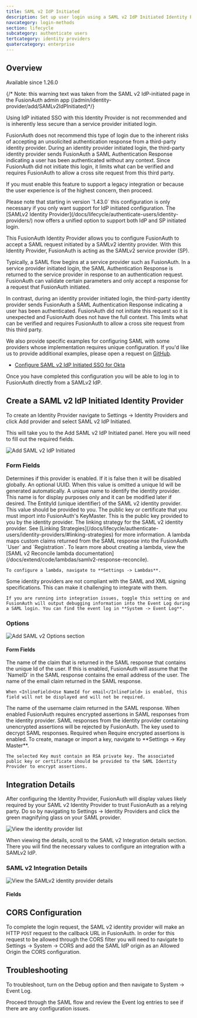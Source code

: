 ```yaml
---
title: SAML v2 IdP Initiated
description: Set up user login using a SAML v2 IdP Initiated Identity Provider.
navcategory: login-methods
section: lifecycle
subcategory: authenticate users
tertcategory: identity providers
quatercategory: enterprise
---
```


<PremiumPlanBlurb />

## Overview

<Aside type="version">
Available since 1.26.0
</Aside>

{/* Note: this warning text was taken from the SAML v2 IdP-initiated page in the FusionAuth admin app (/admin/identity-provider/add/SAMLv2IdPInitiated)*/}
<Aside type="caution">
Using IdP initiated SSO with this Identity Provider is not recommended and is inherently less secure than a service provider initiated login.

FusionAuth does not recommend this type of login due to the inherent risks of accepting an unsolicited authentication response from a third-party identity provider. During an identity provider initiated login, the third-party identity provider sends FusionAuth a SAML Authentication Response indicating a user has been authenticated without any context. Since FusionAuth did not initiate this login, it limits what can be verified and requires FusionAuth to allow a cross site request from this third party.

If you must enable this feature to support a legacy integration or because the user experience is of the highest concern, then proceed.
</Aside>

<Aside type="note">
Please note that starting in version `1.43.0` this configuration is only necessary if you only want support for IdP initiated configuration. The [SAMLv2 Identity Provider](/docs/lifecycle/authenticate-users/identity-providers/) now offers a unified option to support both IdP and SP initiated login.
</Aside>

This FusionAuth Identity Provider allows you to configure FusionAuth to accept a SAML request initiated by a SAMLv2 identity provider. With this Identity Provider, FusionAuth is acting as the SAMLv2 service provider (SP).

Typically, a SAML flow begins at a service provider such as FusionAuth. In a service provider initiated login, the SAML Authentication Response is returned to the service provider in response to an authentication request. FusionAuth can validate certain parameters and only accept a response for a request that FusionAuth initiated.

In contrast, during an identity provider initiated login, the third-party identity provider sends FusionAuth a SAML Authentication Response indicating a user has been authenticated. FusionAuth did not initiate this request so it is unexpected and FusionAuth does not have the full context. This limits what can be verified and requires FusionAuth to allow a cross site request from this third party.

We also provide specific examples for configuring SAML with some providers whose implementation requires unique configuration. If you'd like us to provide additional examples, please open a request on [GitHub](https://github.com/FusionAuth/fusionauth-site/issues).

* [Configure SAML v2 IdP Initiated SSO for Okta](/docs/lifecycle/authenticate-users/identity-providers/enterprise/okta-samlv2-idp-initiated)

Once you have completed this configuration you will be able to log in to FusionAuth directly from a SAMLv2 IdP.

## Create a SAML v2 IdP Initiated Identity Provider

To create an Identity Provider navigate to <Breadcrumb>Settings -> Identity Providers</Breadcrumb> and click <InlineUIElement>Add provider</InlineUIElement> and select <Breadcrumb>SAML v2 IdP Initiated</Breadcrumb>.

This will take you to the <Breadcrumb>Add SAML v2 IdP Initiated</Breadcrumb> panel. Here you will need to fill out the required fields.

![Add SAML v2 IdP Initiated](/img/docs/lifecycle/authenticate-users/identity-providers/enterprise/identity-provider-samlv2-idp-initiated-add.png)

### Form Fields

<APIBlock>
  <APIField name="Enabled">
    Determines if this provider is enabled. If it is false then it will be disabled globally.
  </APIField>
  <APIField name="Id" optional>
    An optional UUID. When this value is omitted a unique Id will be generated automatically.
  </APIField>
  <APIField name="Name" required>
    A unique name to identify the identity provider. This name is for display purposes only and it can be modified later if desired.
  </APIField>
  <APIField name="Issuer" required>
    The EntityId (unique identifier) of the SAML v2 identity provider. This value should be provided to you.
  </APIField>
  <APIField name="Verification key" required>
    The public key or certificate that you must import into FusionAuth's KeyMaster. This is the public key provided to you by the identity provider.
  </APIField>
  <APIField name="Linking strategy" optional since="1.28.0">
    The linking strategy for the SAML v2 identity provider. See [Linking Strategies](/docs/lifecycle/authenticate-users/identity-providers/#linking-strategies) for more information.
  </APIField>
  <APIField name="Reconcile lambda" optional>
    A lambda maps custom claims returned from the SAML response into the FusionAuth `User` and `Registration`. To learn more about creating a lambda, view the [SAML v2 Reconcile lambda documentation](/docs/extend/code/lambdas/samlv2-response-reconcile).

    To configure a lambda, navigate to **Settings -> Lambdas**.
  </APIField>
  <APIField name="Debug enabled" optional>
    Some identity providers are not compliant with the SAML and XML signing specifications. This can make it challenging to integrate with them.

    If you are running into integration issues, toggle this setting on and FusionAuth will output debugging information into the Event Log during a SAML login. You can find the event log in **System -> Event Log**.
  </APIField>
</APIBlock>

### Options

![Add SAML v2 Options section](/img/docs/lifecycle/authenticate-users/identity-providers/enterprise/identity-provider-samlv2-idp-initiated-add-options.png)

#### Form Fields

<APIBlock>
  <APIField name="Unique Id claim" optional>
    The name of the claim that is returned in the SAML response that contains the unique Id of the user.
  </APIField>
  <APIField name="Use NameId for email" optional>
    If this is enabled, FusionAuth will assume that the `NameID` in the SAML response contains the email address of the user.
  </APIField>
  <APIField name="Email claim" required>
    The name of the email claim returned in the SAML response.

    When <InlineField>Use NameId for email</InlineField> is enabled, this field will not be displayed and will not be required.
  </APIField>
  <APIField name="Username claim" optional>
    The name of the username claim returned in the SAML response.
  </APIField>
  <APIField name="Require encrypted assertions" optional since="1.55.1">
    When enabled FusionAuth requires encrypted assertions in SAML responses from the identity provider. SAML responses from the identity provider containing unencrypted assertions will be rejected by FusionAuth.
  </APIField>
  <APIField name="Assertion decryption key" optional since="1.55.1">
    The key used to decrypt SAML responses. Required when <InlineField>Require encrypted assertions</InlineField> is enabled. To create, manage or import a key, navigate to **Settings -> Key Master**.

    The selected Key must contain an RSA private key. The associated public key or certificate should be provided to the SAML Identity Provider to encrypt assertions.
  </APIField>
</APIBlock>

## Integration Details

After configuring the Identity Provider, FusionAuth will display values likely required by your SAML v2 Identity Provider to trust FusionAuth as a relying party. Do so by navigating to <Breadcrumb>Settings -> Identity Providers</Breadcrumb> and click the green magnifying glass on your SAML provider.

![View the identity provider list](/img/docs/lifecycle/authenticate-users/identity-providers/enterprise/identity-provider-samlv2-idp-initiated-view-list.png)

When viewing the details, scroll to the <InlineUIElement>SAML v2 Integration details</InlineUIElement> section. There you will find the necessary values to configure an integration with a SAMLv2 IdP.

### SAML v2 Integration Details

![View the SAMLv2 identity provider details](/img/docs/lifecycle/authenticate-users/identity-providers/enterprise/identity-provider-samlv2-idp-initiated-view-details.png)

#### Fields

<Fields idp_init />

## CORS Configuration

To complete the login request, the SAML v2 identity provider will make an HTTP `POST` request to the callback URL in FusionAuth. In order for this request to be allowed through the CORS filter you will need to navigate to <Breadcrumb>Settings -> System -> CORS</Breadcrumb> and add the SAML IdP origin as an <InlineField>Allowed Origin</InlineField> the CORS configuration.

## Troubleshooting

To troubleshoot, turn on the <InlineField>Debug</InlineField> option and then navigate to <Breadcrumb>System -> Event Log</Breadcrumb>.

Proceed through the SAML flow and review the Event log entries to see if there are any configuration issues.
